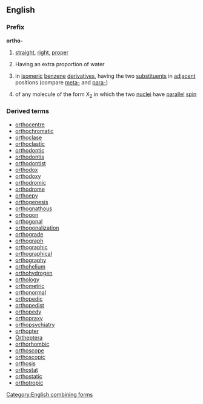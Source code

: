 ==English==
===Prefix===
'''ortho-'''
#[[straight]], [[right]], [[proper]]
#{{chemistry}} Having an extra proportion of water
#{{chemistry}} in [[isomeric]] [[benzene]] [[derivatives]], having the two [[substituent]]s in [[adjacent]] positions (compare [[meta-]] and [[para-]])
#{{physics}} of any molecule of the form X<sub>2</sub> in which the two [[nuclei]] have [[parallel]] [[spin]]
===Derived terms===
*[[orthocentre]]
*[[orthochromatic]] 
*[[orthoclase]]
*[[orthoclastic]] 
*[[orthodontic]]
*[[orthodontis]]
*[[orthodontist]]
*[[orthodox]]
*[[orthodoxy]]
*[[orthodromic]] 
*[[orthodrome]]
*[[orthoepy]]
*[[orthogenesis]]
*[[orthognathous]]
*[[orthogon]]
*[[orthogonal]] 
*[[orthogonalization]] 
*[[orthograde]]
*[[orthograph]]
*[[orthographic]] 
*[[orthographical]] 
*[[orthography]]
*[[orthohelium]]
*[[orthohydrogen]] 
*[[orthology]]
*[[orthometric]] 
*[[orthonormal]]
*[[orthopedic]]
*[[orthopedist]]
*[[orthopedy]]
*[[orthopraxy]]
*[[orthopsychiatry]] 
*[[orthopter]]
*[[Ortheptera]]
*[[orthorhombic]] 
*[[orthoscope]]
*[[orthoscopic]]
*[[orthosis]]
*[[orthostat]]
*[[orthostatic]] 
*[[orthotropic]]
[[Category:English combining forms]]